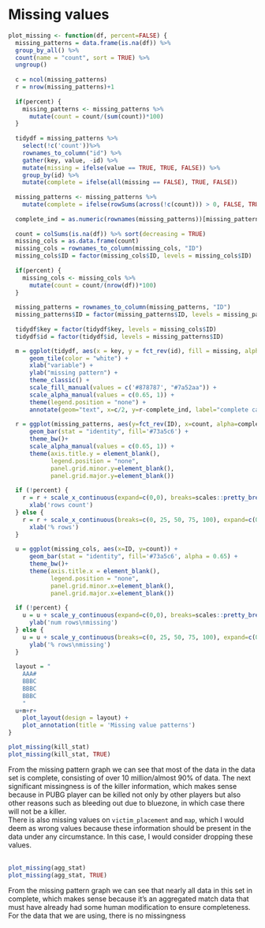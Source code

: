 # Missing values

```r
plot_missing <- function(df, percent=FALSE) {
  missing_patterns = data.frame(is.na(df)) %>%
  group_by_all() %>%
  count(name = "count", sort = TRUE) %>%
  ungroup()
  
  c = ncol(missing_patterns)
  r = nrow(missing_patterns)+1
  
  if(percent) {
    missing_patterns <- missing_patterns %>%
      mutate(count = count/(sum(count))*100)
  }
  
  tidydf = missing_patterns %>% 
    select(!c('count'))%>% 
    rownames_to_column("id") %>% 
    gather(key, value, -id) %>% 
    mutate(missing = ifelse(value == TRUE, TRUE, FALSE)) %>%
    group_by(id) %>%
    mutate(complete = ifelse(all(missing == FALSE), TRUE, FALSE))
  
  missing_patterns <- missing_patterns %>%
    mutate(complete = ifelse(rowSums(across(!c(count))) > 0, FALSE, TRUE))
  
  complete_ind = as.numeric(rownames(missing_patterns))[missing_patterns$complete == TRUE]
  
  count = colSums(is.na(df)) %>% sort(decreasing = TRUE)
  missing_cols = as.data.frame(count)
  missing_cols = rownames_to_column(missing_cols, "ID")
  missing_cols$ID = factor(missing_cols$ID, levels = missing_cols$ID)
  
  if(percent) {
    missing_cols <- missing_cols %>%
      mutate(count = count/(nrow(df))*100)
  }
  
  missing_patterns = rownames_to_column(missing_patterns, "ID")
  missing_patterns$ID = factor(missing_patterns$ID, levels = missing_patterns$ID)
  
  tidydf$key = factor(tidydf$key, levels = missing_cols$ID)
  tidydf$id = factor(tidydf$id, levels = missing_patterns$ID)

  m = ggplot(tidydf, aes(x = key, y = fct_rev(id), fill = missing, alpha = complete)) +
      geom_tile(color = "white") + 
      xlab("variable") + 
      ylab("missing pattern") +
      theme_classic() +
      scale_fill_manual(values = c('#878787', "#7a52aa")) +
      scale_alpha_manual(values = c(0.65, 1)) +
      theme(legend.position = "none") +
      annotate(geom="text", x=c/2, y=r-complete_ind, label="complete cases", color="#222222")
  
  r = ggplot(missing_patterns, aes(y=fct_rev(ID), x=count, alpha=complete)) + 
      geom_bar(stat = "identity", fill='#73a5c6') +
      theme_bw()+
      scale_alpha_manual(values = c(0.65, 1)) +
      theme(axis.title.y = element_blank(),
            legend.position = "none",
            panel.grid.minor.y=element_blank(),
            panel.grid.major.y=element_blank())
  
  if (!percent) {
    r = r + scale_x_continuous(expand=c(0,0), breaks=scales::pretty_breaks(3)) +
      xlab('rows count')
  } else {
    r = r + scale_x_continuous(breaks=c(0, 25, 50, 75, 100), expand=c(0,0), limits=c(0, 100)) +
      xlab('% rows')
  }
  
  u = ggplot(missing_cols, aes(x=ID, y=count)) + 
      geom_bar(stat = "identity", fill='#73a5c6', alpha = 0.65) +
      theme_bw()+
      theme(axis.title.x = element_blank(),
            legend.position = "none",
            panel.grid.minor.x=element_blank(),
            panel.grid.major.x=element_blank()) 
  
  if (!percent) {
    u = u + scale_y_continuous(expand=c(0,0), breaks=scales::pretty_breaks(3)) +
      ylab('num rows\nmissing')
  } else {
    u = u + scale_y_continuous(breaks=c(0, 25, 50, 75, 100), expand=c(0,0), limits=c(0, 100)) +
      ylab('% rows\nmissing')
  }
  
  layout = "
    AAA#
    BBBC
    BBBC
    BBBC
    "
  u+m+r+
    plot_layout(design = layout) + 
    plot_annotation(title = 'Missing value patterns')
}
```


```r
plot_missing(kill_stat)
plot_missing(kill_stat, TRUE)
```

From the missing pattern graph we can see that most of the data in the data set is complete, consisting of over 10 million/almost 90% of data. The next significant missingness is of the killer information, which makes sense because in PUBG player can be killed not only by other players but also other reasons such as bleeding out due to bluezone, in which case there will not be a killer.<br>
There is also missing values on `victim_placement` and `map`, which I would deem as wrong values because these information should be present in the data under any circumstance. In this case, I would consider dropping these values.
<br><br>

```r
plot_missing(agg_stat)
plot_missing(agg_stat, TRUE)
```

From the missing pattern graph we can see that nearly all data in this set in complete, which makes sense because it's an aggregated match data that must have already had some human modification to ensure completeness. For the data that we are using, there is no missingness